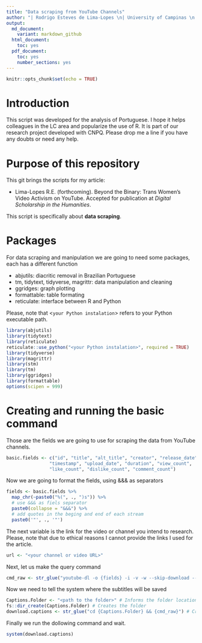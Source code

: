 ```yaml
---
title: "Data scraping from YouTube Channels"
author: "| Rodrigo Esteves de Lima-Lopes \n| University of Campinas \n| rll307@unicamp.br\n"
output: 
  md_document:
    variant: markdown_github
  html_document:
    toc: yes
  pdf_document:
    toc: yes
    number_sections: yes
---
```

  ```r
knitr::opts_chunk$set(echo = TRUE)
```

# Introduction

This script was developed for the analysis of Portuguese. I hope it helps colleagues in the LC area and popularize the use of R. It is part of our research project developed with CNPQ. Please drop me a line if you have any doubts or need any help.

# Purpose of this repository

This git brings the scripts for my article:

- Lima-Lopes R.E. (forthcoming). Beyond the Binary: Trans Women’s Video Activism on YouTube. Accepted for publication at *Digital Scholarship in the Humanities*. 

This script is specifically about **data scraping**.

# Packages

For data scraping and manipulation we are going to need some packages, each has a different function

- abjutils:  diacritic removal in Brazilian Portuguese
- tm, tidytext, tidyverse, magrittr: data manipulation and cleaning
- ggridges: graph plotting
- formattable: table formating
- reticulate: interface between R and Python

Please, note that <`your Python instalation`> refers to your Python executable path. 

```r
library(abjutils)
library(tidytext)
library(reticulate)
reticulate::use_python("<your Python instalation>", required = TRUE)
library(tidyverse)
library(magrittr)
library(stm)
library(tm)
library(ggridges)
library(formattable)
options(scipen = 999)

```

# Creating and running the basic command

Those are the fields we are going to use for scraping the data from YouTube channels.

```r
basic.fields <- c("id", "title", "alt_title", "creator", "release_date",
                "timestamp", "upload_date", "duration", "view_count",
                "like_count", "dislike_count", "comment_count")
```

Now we are going to format the fields, using &&& as separators

```r
fields <- basic.fields %>% 
  map_chr(~paste0("%(", ., ")s")) %>% 
  # use &&& as fiels separator
  paste0(collapse = "&&&") %>% 
  # add quotes in the beging and end of each stream
  paste0('"', ., '"')
```

The next variable is the link for the video or channel you intend to research. Please, note that due to ethical reasons I cannot provide the links I used for the article. 

```r
url <- "<your channel or video URL>"
```

Next, let us make the query command
```r
cmd_raw <- str_glue("youtube-dl -o {fields} -i -v -w --skip-download --write-auto-sub --sub-lang pt --sub-format vtt {url}")
```

Now we need to tell the system where the subtitles will be saved

```r
Captions.Folder <- "<path to the folder>" # Informs the folder location
fs::dir_create(Captions.Folder) # Creates the folder
download.captions <- str_glue("cd {Captions.Folder} && {cmd_raw}") # Creates the actual command
```

Finally we run the dollowing command and wait. 

```r
system(download.captions)
```














